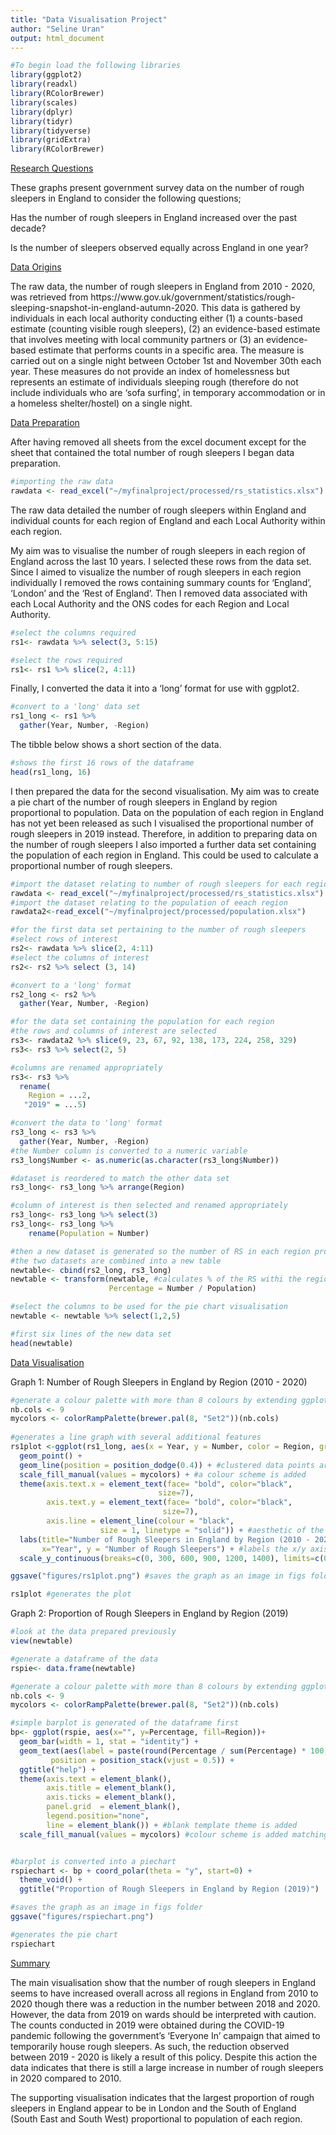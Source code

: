 ```yaml
---
title: "Data Visualisation Project"
author: "Seline Uran"
output: html_document
---
```

```r
#To begin load the following libraries
library(ggplot2)
library(readxl)
library(RColorBrewer)
library(scales)
library(dplyr)
library(tidyr)
library(tidyverse)
library(gridExtra)
library(RColorBrewer)
```

<span style="text-decoration:underline">Research Questions</span>

These graphs present government survey data on the number of rough sleepers in England to consider the following questions; 

Has the number of rough sleepers in England increased over the past decade? 

Is the number of sleepers observed equally across England in one year? 

<span style="text-decoration:underline">Data Origins</span>

The raw data, the number of rough sleepers in England from 2010 - 2020, was retrieved from https://www.gov.uk/government/statistics/rough-sleeping-snapshot-in-england-autumn-2020. This data is gathered by individuals in each local authority conducting either (1) a counts-based estimate (counting visible rough sleepers), (2) an evidence-based estimate that involves meeting with local community partners or (3) an evidence-based estimate that performs counts in a specific area. The measure is carried out on a single night between October 1st and November 30th each year. These measures do not provide an index of homelessness but represents an estimate of individuals sleeping rough (therefore do not include individuals who are 'sofa surfing', in temporary accommodation or in a homeless shelter/hostel) on a single night.

<span style="text-decoration:underline">Data Preparation</span>

After having removed all sheets from the excel document except for the sheet that contained the total number of rough sleepers I began data preparation. 

```r
#importing the raw data
rawdata <- read_excel("~/myfinalproject/processed/rs_statistics.xlsx")
```

The raw data detailed the number of rough sleepers within England and individual counts for each region of England and each Local Authority within each region. 

My aim was to visualise the number of rough sleepers in each region of England across the last 10 years. I selected these rows from the data set. Since I aimed to visualize the number of rough sleepers in each region individually I removed the rows containing summary counts for 'England', 'London' and the 'Rest of England'. Then I removed data associated with each Local Authority and the ONS codes for each Region and Local Authority. 

```r
#select the columns required
rs1<- rawdata %>% select(3, 5:15)

#select the rows required
rs1<- rs1 %>% slice(2, 4:11)
```

Finally, I converted the data it into a 'long' format for use with ggplot2.

```r
#convert to a 'long' data set
rs1_long <- rs1 %>% 
  gather(Year, Number, -Region)
```

The tibble below shows a short section of the data. 

```r
#shows the first 16 rows of the dataframe
head(rs1_long, 16)
```

I then prepared the data for the second visualisation. My aim was to create a pie chart of the number of rough sleepers in England by region proportional to population. Data on the population of each region in England has not yet been released as such I visualised the proportional number of rough sleepers in 2019 instead. Therefore, in addition to preparing data on the number of rough sleepers I also imported a further data set  containing the population of each region in England. This could be used to calculate a proportional number of rough sleepers.  

```r
#import the dataset relating to number of rough sleepers for each region
rawdata <- read_excel("~/myfinalproject/processed/rs_statistics.xlsx")
#import the dataset relating to the population of eeach region
rawdata2<-read_excel("~/myfinalproject/processed/population.xlsx") 

#for the first data set pertaining to the number of rough sleepers
#select rows of interest
rs2<- rawdata %>% slice(2, 4:11)
#select the columns of interest
rs2<- rs2 %>% select (3, 14)

#convert to a 'long' format
rs2_long <- rs2 %>% 
  gather(Year, Number, -Region)

#for the data set containing the population for each region
#the rows and columns of interest are selected
rs3<- rawdata2 %>% slice(9, 23, 67, 92, 138, 173, 224, 258, 329)
rs3<- rs3 %>% select(2, 5)

#columns are renamed appropriately
rs3<- rs3 %>% 
  rename(
    Region = ...2,
   "2019" = ...5)

#convert the data to 'long' format
rs3_long <- rs3 %>% 
  gather(Year, Number, -Region)
#the Number column is converted to a numeric variable
rs3_long$Number <- as.numeric(as.character(rs3_long$Number))

#dataset is reordered to match the other data set
rs3_long<- rs3_long %>% arrange(Region)

#column of interest is then selected and renamed appropriately
rs3_long<- rs3_long %>% select(3)
rs3_long<- rs3_long %>%
    rename(Population = Number)

#then a new dataset is generated so the number of RS in each region proportional to population can be generated in the pie chart
#the two datasets are combined into a new table
newtable<- cbind(rs2_long, rs3_long)
newtable <- transform(newtable, #calculates % of the RS withi the region population
                      Percentage = Number / Population) 

#select the columns to be used for the pie chart visualisation
newtable <- newtable %>% select(1,2,5)

#first six lines of the new data set
head(newtable)
```

<span style="text-decoration:underline">Data Visualisation</span> 

Graph 1: Number of Rough Sleepers in England by Region (2010 - 2020)

```r
#generate a colour palette with more than 8 colours by extending ggplot palette
nb.cols <- 9
mycolors <- colorRampPalette(brewer.pal(8, "Set2"))(nb.cols) 
  
#generates a line graph with several additional features
rs1plot <-ggplot(rs1_long, aes(x = Year, y = Number, color = Region, group = Region)) +
  geom_point() +
  geom_line(position = position_dodge(0.4)) + #clustered data points are distributed
  scale_fill_manual(values = mycolors) + #a colour scheme is added
  theme(axis.text.x = element_text(face= "bold", color="black", 
                                 size=7),
        axis.text.y = element_text(face= "bold", color="black", 
                                  size=7),
        axis.line = element_line(colour = "black", 
                    size = 1, linetype = "solid")) + #aesthetic of the x/y axis
  labs(title="Number of Rough Sleepers in England by Region (2010 - 2020)",
       x="Year", y = "Number of Rough Sleepers") + #labels the x/y axis and title for plot
  scale_y_continuous(breaks=c(0, 300, 600, 900, 1200, 1400), limits=c(0, 1400)) #adjust the scale

ggsave("figures/rs1plot.png") #saves the graph as an image in figs folder
```

```r
rs1plot #generates the plot
```

Graph 2: Proportion of Rough Sleepers in England by Region (2019) 

``` r
#look at the data prepared previously
view(newtable)

#generate a dataframe of the data
rspie<- data.frame(newtable)

#generate a colour palette with more than 8 colours by extending ggplot palette
nb.cols <- 9 
mycolors <- colorRampPalette(brewer.pal(8, "Set2"))(nb.cols) 

#simple barplot is generated of the dataframe first
bp<- ggplot(rspie, aes(x="", y=Percentage, fill=Region))+
  geom_bar(width = 1, stat = "identity") + 
  geom_text(aes(label = paste(round(Percentage / sum(Percentage) * 100, 1), "%"), x = 1.7),
         position = position_stack(vjust = 0.5)) +
  ggtitle("help") +
  theme(axis.text = element_blank(),
        axis.title = element_blank(),
        axis.ticks = element_blank(),
        panel.grid  = element_blank(),
        legend.position="none",
        line = element_blank()) + #blank template theme is added
  scale_fill_manual(values = mycolors) #colour scheme is added matching plot above


#barplot is converted into a piechart
rspiechart <- bp + coord_polar(theta = "y", start=0) +
  theme_void() +
  ggtitle("Proportion of Rough Sleepers in England by Region (2019)")

#saves the graph as an image in figs folder
ggsave("figures/rspiechart.png")
```

```r
#generates the pie chart
rspiechart
```

<span style="text-decoration:underline">Summary</span>

The main visualisation show that the number of rough sleepers in England seems to have increased overall across all regions in England from 2010 to 2020 though there was a reduction in the number between 2018 and 2020. However, the data from 2019 on wards should be interpreted with caution. The counts conducted in 2019 were obtained during the COVID-19 pandemic following the government's 'Everyone In' campaign that aimed to temporarily house rough sleepers. As such, the reduction observed between 2019 - 2020 is likely a result of this policy. Despite this action the data indicates that there is still a large increase in number of rough sleepers in 2020 compared to 2010. 

The supporting visualisation indicates that the largest proportion of rough sleepers in England appear to be in London and the South of England (South East and South West) proportional to population of each region. 
